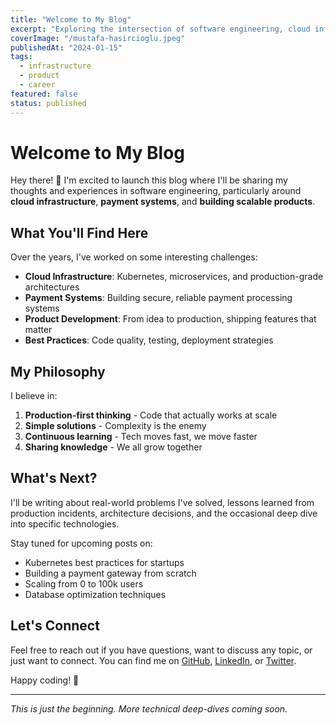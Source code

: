 ```yaml
---
title: "Welcome to My Blog"
excerpt: "Exploring the intersection of software engineering, cloud infrastructure, and product development. My journey building scalable systems and products."
coverImage: "/mustafa-hasircioglu.jpeg"
publishedAt: "2024-01-15"
tags:
  - infrastructure
  - product
  - career
featured: false
status: published
---
```


# Welcome to My Blog

Hey there! 👋 I'm excited to launch this blog where I'll be sharing my thoughts and experiences in software engineering, particularly around **cloud infrastructure**, **payment systems**, and **building scalable products**.

## What You'll Find Here

Over the years, I've worked on some interesting challenges:

- **Cloud Infrastructure**: Kubernetes, microservices, and production-grade architectures
- **Payment Systems**: Building secure, reliable payment processing systems
- **Product Development**: From idea to production, shipping features that matter
- **Best Practices**: Code quality, testing, deployment strategies

## My Philosophy

I believe in:

1. **Production-first thinking** - Code that actually works at scale
2. **Simple solutions** - Complexity is the enemy
3. **Continuous learning** - Tech moves fast, we move faster
4. **Sharing knowledge** - We all grow together

## What's Next?

I'll be writing about real-world problems I've solved, lessons learned from production incidents, architecture decisions, and the occasional deep dive into specific technologies.

Stay tuned for upcoming posts on:

- Kubernetes best practices for startups
- Building a payment gateway from scratch
- Scaling from 0 to 100k users
- Database optimization techniques

## Let's Connect

Feel free to reach out if you have questions, want to discuss any topic, or just want to connect. You can find me on [GitHub](https://github.com/hasirciogli), [LinkedIn](https://linkedin.com/in/hasirciogli), or [Twitter](https://twitter.com/hasirciogli).

Happy coding! 🚀

---

*This is just the beginning. More technical deep-dives coming soon.*

